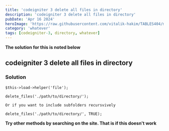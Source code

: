```yaml
---
title: 'codeigniter 3 delete all files in directory'
description: 'codeigniter 3 delete all files in directory'
pubDate: 'Apr 16 2024'
heroImage: 'https://raw.githubusercontent.com/vitalik-hakim/TABLES404/main/error_b/misc.png'
category: 'whatever'
tags: [codeigniter-3, directory, whatever]
---
```


**The solution for this is noted below**

## codeigniter 3 delete all files in directory

### Solution

```whatever
$this->load->helper('file');

delete_files('./path/to/directory/');

Or if you want to include subfolders recursvively

delete_files('./path/to/directory/', TRUE);
```

**Try other methods by searching on the site. That is if this doesn't work**
